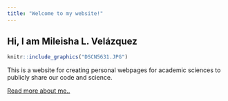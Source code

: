 ```yaml
---
title: "Welcome to my website!"
---
```


## Hi, I am Mileisha L. Velázquez

```r
knitr::include_graphics("DSCN5631.JPG")
```

This is a website for creating personal webpages for academic sciences to publicly share our code and science. 

[Read more about me..](about.html)
